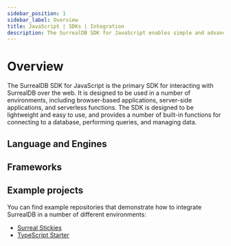 ```yaml
---
sidebar_position: 1
sidebar_label: Overview
title: JavaScript | SDKs | Integration
description: The SurrealDB SDK for JavaScript enables simple and advanced querying of a remote or embedded database.
---
```



# Overview

The SurrealDB SDK for JavaScript is the primary SDK for interacting with SurrealDB over the web. It is designed to be used in a number of environments, including browser-based applications, server-side applications, and serverless functions. The SDK is designed to be lightweight and easy to use, and provides a number of built-in functions for connecting to a database, performing queries, and managing data.


## Language and Engines
<EngineOptions />

## Frameworks 

<FrameworkOptions/>

## Example projects 

You can find example repositories that demonstrate how to integrate SurrealDB in a number of different environments:

- [Surreal Stickies](https://github.com/surrealdb/examples/tree/main/notes-v2)
- [TypeScript Starter](https://github.com/surrealdb/examples/tree/main/ts-bun-starter)

